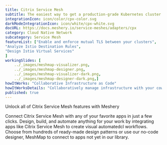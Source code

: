 ```yaml
---
title: Citrix Service Mesh  
subtitle: The easiest way to get a production-grade Kubernetes cluster up and running
integrationIcon: icon/color/cpx-color.svg
darkModeIntegrationIcon: icon/white/cpx-white.svg
docURL: https://docs.meshery.io/service-meshes/adapters/cpx
category: Cloud Native Network
subcategory: Service Mesh
featureList: ["Enable and enforce mutual TLS between your clusters",
"Analyze Istio Destination Rules",
"Design Istio Virtual Services"
]
workingSlides: [
    ../_images/meshmap-visualizer.png,
    ../_images/meshmap-designer.png,
    ../_images/meshmap-visualizer-dark.png,
    ../_images/meshmap-designer-dark.png,]
howItWorks: "Collaborative Infrastructure as Code"
howItWorksDetails: "Collaboratively manage infrastructure with your coworkers synchronously sharing the same designs."
published: true
---
```

<p>
    Unlock all of Citrix Service Mesh features with Meshery
</p>
<p>
    Connect Citrix Service Mesh with any of your favorite apps in just a few
    clicks. Design, build, and automate anything for your work by
    integrating apps like Citrix Service Mesh to create visual automatedcl
    workflows. Choose from hundreds of ready-made design patterns or use
    our no-code designer, MeshMap to connect to apps not yet in our
    library.
</p>